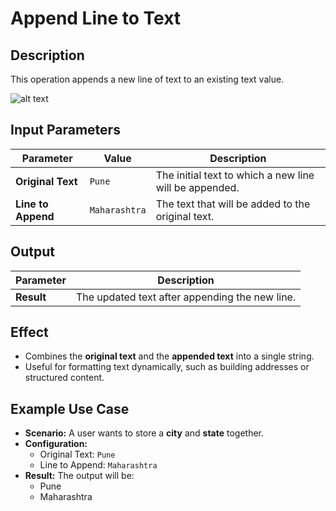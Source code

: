 # **Append Line to Text**

## **Description**

This operation appends a new line of text to an existing text value.

![alt text](../../../assets/text-action/append-line-to-text.png)

## **Input Parameters**

| Parameter         | Value        | Description |
|------------------|-------------|-------------|
| **Original Text** | `Pune`      | The initial text to which a new line will be appended. |
| **Line to Append** | `Maharashtra` | The text that will be added to the original text. |

## **Output**

| Parameter  | Description |
|------------|-------------|
| **Result** | The updated text after appending the new line. |

## **Effect**

- Combines the **original text** and the **appended text** into a single string.
- Useful for formatting text dynamically, such as building addresses or structured content.

## **Example Use Case**

- **Scenario:** A user wants to store a **city** and **state** together.
- **Configuration:**
  - Original Text: `Pune`
  - Line to Append: `Maharashtra`
- **Result:** The output will be:
  - Pune
  - Maharashtra